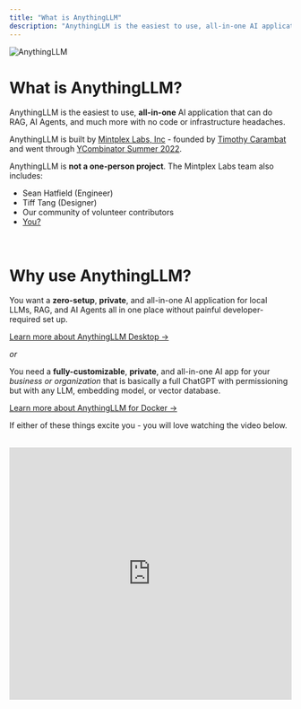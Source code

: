 ```yaml
---
title: "What is AnythingLLM"
description: "AnythingLLM is the easiest to use, all-in-one AI application that can do RAG, AI Agents, and much more with no code or infrastructure headaches."
---
```



<Image
  src="/images/getting-started/introduction/header-image.png"
  height={1080}
  width={1920}
  quality={100}
  alt="AnythingLLM"
/>

# What is AnythingLLM?

AnythingLLM is the easiest to use, **all-in-one** AI application that can do RAG, AI Agents, and much more with no code or infrastructure headaches.

AnythingLLM is built by [Mintplex Labs, Inc](https://github.com/Mintplex-Labs) - founded by [Timothy Carambat](https://twitter.com/tcarambat) and went through [YCombinator Summer 2022](https://www.ycombinator.com/companies/mintplex-labs).

AnythingLLM is **not a one-person project**. The Mintplex Labs team also includes:

- Sean Hatfield (Engineer)
- Tiff Tang (Designer)
- Our community of volunteer contributors
- [You?](https://www.ycombinator.com/companies/mintplex-labs/jobs)

<br />

# Why use AnythingLLM?

You want a **zero-setup**, **private**, and all-in-one AI application for local LLMs, RAG, and AI Agents all in one place without painful developer-required set up.

[Learn more about AnythingLLM Desktop &rarr;](installation-desktop/overview)

_or_

You need a **fully-customizable**, **private**, and all-in-one AI app for your _business or organization_ that is basically a full ChatGPT with permissioning but with any LLM, embedding model, or vector database.

[Learn more about AnythingLLM for Docker &rarr;](installation-docker/local-docker)

If either of these things excite you - you will love watching the video below.

<br />

<iframe
  width="100%"
  height="450"
  src="https://www.youtube.com/embed/-Rs8-M-xBFI?si=IdsgmFwdJuouqeMd"
  title="YouTube video player"
  frameborder="0"
  allow="accelerometer; autoplay; clipboard-write; encrypted-media; gyroscope; picture-in-picture; web-share"
  referrerpolicy="strict-origin-when-cross-origin"
  allowfullscreen
></iframe>
